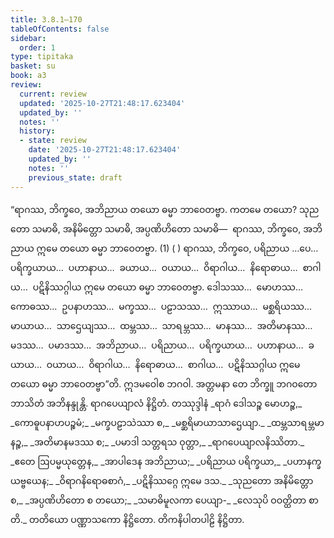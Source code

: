 ```yaml
---
title: 3.8.1–170
tableOfContents: false
sidebar:
  order: 1
type: tipitaka
basket: su
book: a3
review:
  current: review
  updated: '2025-10-27T21:48:17.623404'
  updated_by: ''
  notes: ''
  history:
  - state: review
    date: '2025-10-27T21:48:17.623404'
    updated_by: ''
    notes: ''
    previous_state: draft
---
```



<ReviewStatus review={frontmatter.review} showDetails={true} />

<HypothesisAnnotation frontmatter={frontmatter} />

<DynamicBreadcrumb />

<Division number="184" book="a3" e="ch" v="15" p="304">

<Paragraph number="1139" book="a3">
“ရာဂဿ, ဘိက္ခဝေ, အဘိညာယ တယော ဓမ္မာ ဘာဝေတဗ္ဗာ. ကတမေ တယော? သုညတော သမာဓိ, အနိမိတ္တော သမာဓိ, အပ္ပဏိဟိတော သမာဓိ—  ရာဂဿ, ဘိက္ခဝေ, အဘိညာယ ဣမေ တယော ဓမ္မာ ဘာဝေတဗ္ဗာ. (1) ( )
</Paragraph>

<Paragraph number="1140" book="a3">
ရာဂဿ, ဘိက္ခဝေ, ပရိညာယ …ပေ…  ပရိက္ခယာယ…  ပဟာနာယ…  ခယာယ…  ဝယာယ…  ဝိရာဂါယ…  နိရောဓာယ…  စာဂါယ…  ပဋိနိဿဂ္ဂါယ ဣမေ တယော ဓမ္မာ ဘာဝေတဗ္ဗာ.
</Paragraph>

<Paragraph number="1141" book="a3">
ဒေါသဿ…  မောဟဿ…  ကောဓဿ…  ဥပနာဟဿ…  မက္ခဿ…  ပဠာသဿ…  ဣဿာယ…  မစ္ဆရိယဿ…  မာယာယ…  သာဌေယျဿ…  ထမ္ဘဿ…  သာရမ္ဘဿ…  မာနဿ…  အတိမာနဿ…  မဒဿ…  ပမာဒဿ…  အဘိညာယ…  ပရိညာယ…  ပရိက္ခယာယ…  ပဟာနာယ…  ခယာယ…  ဝယာယ…  ဝိရာဂါယ…  နိရောဓာယ…  စာဂါယ…  ပဋိနိဿဂ္ဂါယ ဣမေ တယော ဓမ္မာ ဘာဝေတဗ္ဗာ”တိ.
</Paragraph>

<Paragraph number="1142" book="a3">
ဣဒမဝေါစ ဘဂဝါ. အတ္တမနာ တေ ဘိက္ခူ ဘဂဝတော ဘာသိတံ အဘိနန္ဒုန္တိ.

</Paragraph>
</Division>

<Paragraph number="1143" type="center" book="a3">
ရာဂပေယျာလံ နိဋ္ဌိတံ.



</Paragraph>

<Paragraph number="1144" type="center" book="a3">
တဿုဒ္ဒါနံ


</Paragraph>

<Paragraph number="1145" type="verses" book="a3">
_ရာဂံ ဒေါသဉ္စ မောဟဉ္စ,_  
_ကောဓူပနာဟပဉ္စမံ;_  
_မက္ခပဠာသဲဿာ စ,_  
_မစ္ဆရိမာယာသာဌေယျာ._  

</Paragraph>

<Paragraph number="1146" type="verses" book="a3">
_ထမ္ဘသာရမ္ဘမာနဉ္စ,_  
_အတိမာနမဒဿ စ;_  
_ပမာဒါ သတ္တရသ ဝုတ္တာ,_  
_ရာဂပေယျာလနိဿိတာ._  

</Paragraph>

<Paragraph number="1147" type="verses" book="a3">
_ဧတေ ဩပမ္မယုတ္တေန,_  
_အာပါဒေန အဘိညာယ;_  
_ပရိညာယ ပရိက္ခယာ,_  
_ပဟာနက္ခယဗ္ဗယေန;_  
_ဝိရာဂနိရောဓစာဂံ,_  
_ပဋိနိဿဂ္ဂေ ဣမေ ဒသ._  

</Paragraph>

<Paragraph number="1148" type="verses" book="a3">
_သုညတော အနိမိတ္တော စ,_  
_အပ္ပဏိဟိတော စ တယော;_  
_သမာဓိမူလကာ ပေယျာ-_  
_လေသုပိ ဝဝတ္ထိတာ စာတိ._  


</Paragraph>

<Paragraph number="1149" type="center" book="a3">
တတိယော ပဏ္ဏာသကော နိဋ္ဌိတော.



</Paragraph>

<Paragraph number="1150" type="center" book="a3">
တိကနိပါတပါဠိ နိဋ္ဌိတာ.
</Paragraph>